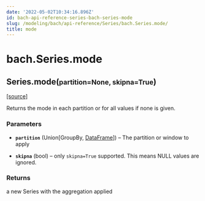 ```yaml
---
date: '2022-05-02T10:34:16.896Z'
id: bach-api-reference-series-bach-series-mode
slug: /modeling/bach/api-reference/Series/bach.Series.mode/
title: mode
---
```


# bach.Series.mode

<div class="method">

<h2 class="signature-method"><span class="additional-name">Series.</span><span class="name">mode(</span><small class="parameter-list"><span class="parameter" id="partition">partition=None</span>, <span class="parameter" id="skipna">skipna=True</span></small>)</h2>


&#8203;<span class="view-source">[[source]](https://github.com/objectiv/objectiv-analytics/blob/main/bach/bach/series/series.py)</span>

<div class="content">

Returns the mode in each partition or for all values if none is given.


### Parameters

* **`partition`** (Union[GroupBy, [DataFrame](/docs/modeling/bach/api-reference/DataFrame/bach.DataFrame/#bach.DataFrame)]) – The partition or window to apply

* **`skipna`** (bool) – only `skipna=True` supported. This means NULL values are ignored.



### Returns

a new Series with the aggregation applied



</div>

</div>
